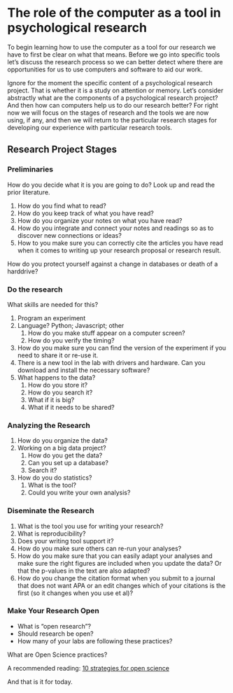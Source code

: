 # The role of the computer as a tool in psychological research

To begin learning how to use the computer as a tool for our research we have to first be clear on what that means. Before we go into specific tools let's discuss the research process so we can better detect where there are opportunities for us to use computers and software to aid our work. 

:::{.callout-tip title="Class Question"}

Ignore for the moment the specific content of a psychological research project. That is whether it is a study on attention or memory. Let's consider abstractly what are the components of a psychological research project? And then how can computers help us to do our research better? For right now we will focus on the stages of research and the tools we are now using, if any, and then we will return to the particular research stages for developing our experience with particular research tools. 

:::

## Research Project Stages

### Preliminaries

How do you decide what it is you are going to do? Look up and read the prior literature.

1.  How do you find what to read?
2.  How do you keep track of what you have read?
3.  How do you organize your notes on what you have read?
4.  How do you integrate and connect your notes and readings so as to discover new connections or ideas?
5.  How to you make sure you can correctly cite the articles you have read when it comes to writing up your research proposal or research result.

How do you protect yourself against a change in databases or death of a harddrive?

### Do the research

What skills are needed for this?

1.  Program an experiment
2.  Language? Python; Javascript; other
    1.  How do you make stuff appear on a computer screen?
    2.  How do you verify the timing?
3.  How do you make sure you can find the version of the experiment if you need to share it or re-use it.
4.  There is a new tool in the lab with drivers and hardware. Can you download and install the necessary software?
5.  What happens to the data?
    1.  How do you store it?
    2.  How do you search it?
    3.  What if it is big?
    4.  What if it needs to be shared?

### Analyzing the Research

1.  How do you organize the data?
2.  Working on a big data project?
    1.  How do you get the data?
    2.  Can you set up a database?
    3.  Search it?
3.  How do you do statistics?
    1.  What is the tool?
    2.  Could you write your own analysis?

### Diseminate the Research

1.  What is the tool you use for writing your research?
2.  What is reproducibility?
3.  Does your writing tool support it?
4.  How do you make sure others can re-run your analyses?
5.  How do you make sure that you can easily adapt your analyses and make sure the right figures are included when you update the data? Or that the p-values in the text are also adapted?
6.  How do you change the citation format when you submit to a journal that does not want APA or an edit changes which of your citations is the first (so it changes when you use et al)?

### Make Your Research Open
:::{.callout-tip title="Class Question"}

-   What is "open research"?
-   Should research be open?
-   How many of your labs are following these practices?

:::

What are Open Science practices?

A recommended reading: [10 strategies for open science](https://online.ucpress.edu/collabra/article/8/1/57545/195042/Ten-Strategies-to-Foster-Open-Science-in)

And that is it for today.